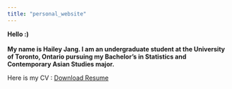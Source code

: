 ```yaml
---
title: "personal_website"
---
```


**Hello :)\
\
My name is Hailey Jang. I am an undergraduate student at the University of Toronto, Ontario pursuing my Bachelor's in Statistics and Contemporary Asian Studies major.**

Here is my CV : [Download Resume](https://github.com/Hailey-Jang/personal_website/blob/c39f935b4e495fefc1538bba59229cd6020a8f89/CV.pdf)

